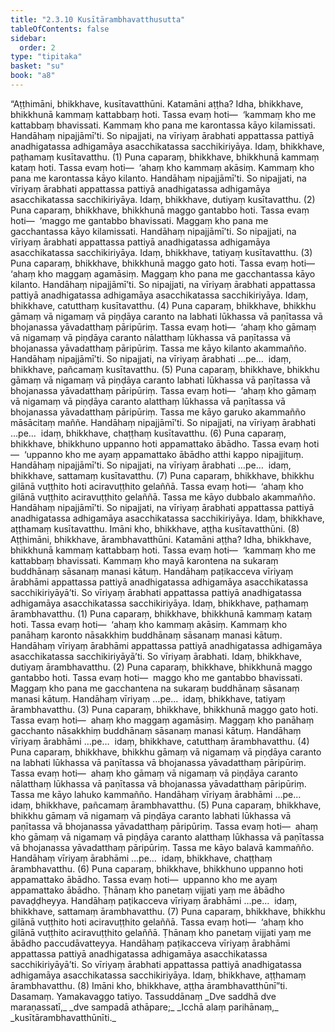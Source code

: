 ```yaml
---
title: "2.3.10 Kusītārambhavatthusutta"
tableOfContents: false
sidebar:
  order: 2
type: "tipitaka"
basket: "su"
book: "a8"
---
```



<DynamicBreadcrumb />

<Division number="80" book="a8" bookNo="17" page="147">

<Paragraph number="787" book="a8">
“Aṭṭhimāni, bhikkhave, kusītavatthūni. Katamāni aṭṭha? Idha, bhikkhave, bhikkhunā kammaṃ kattabbaṃ hoti. Tassa evaṃ hoti—  ‘kammaṃ kho me kattabbaṃ bhavissati. Kammaṃ kho pana me karontassa kāyo kilamissati. Handāhaṃ nipajjāmī’ti. So nipajjati, na vīriyaṃ ārabhati appattassa pattiyā anadhigatassa adhigamāya asacchikatassa sacchikiriyāya. Idaṃ, bhikkhave, paṭhamaṃ kusītavatthu. (1)
</Paragraph>

<Paragraph number="788" book="a8">
Puna caparaṃ, bhikkhave, bhikkhunā kammaṃ kataṃ hoti. Tassa evaṃ hoti—  ‘ahaṃ kho kammaṃ akāsiṃ. Kammaṃ kho pana me karontassa kāyo kilanto. Handāhaṃ nipajjāmī’ti. So nipajjati, na vīriyaṃ ārabhati appattassa pattiyā anadhigatassa adhigamāya asacchikatassa sacchikiriyāya. Idaṃ, bhikkhave, dutiyaṃ kusītavatthu. (2)
</Paragraph>

<Paragraph number="789" book="a8">
Puna caparaṃ, bhikkhave, bhikkhunā maggo gantabbo hoti. Tassa evaṃ hoti—  ‘maggo me gantabbo bhavissati. Maggaṃ kho pana me gacchantassa kāyo kilamissati. Handāhaṃ nipajjāmī’ti. So nipajjati, na vīriyaṃ ārabhati appattassa pattiyā anadhigatassa adhigamāya asacchikatassa sacchikiriyāya. Idaṃ, bhikkhave, tatiyaṃ kusītavatthu. (3)
</Paragraph>

<Paragraph number="790" book="a8">
Puna caparaṃ, bhikkhave, bhikkhunā maggo gato hoti. Tassa evaṃ hoti—  ‘ahaṃ kho maggaṃ agamāsiṃ. Maggaṃ kho pana me gacchantassa kāyo kilanto. Handāhaṃ nipajjāmī’ti. So nipajjati, na vīriyaṃ ārabhati appattassa pattiyā anadhigatassa adhigamāya asacchikatassa sacchikiriyāya. Idaṃ, bhikkhave, catutthaṃ kusītavatthu. (4)
</Paragraph>

<Paragraph number="791" book="a8">
Puna caparaṃ, bhikkhave, bhikkhu gāmaṃ vā nigamaṃ vā piṇḍāya caranto na labhati lūkhassa vā paṇītassa vā bhojanassa yāvadatthaṃ pāripūriṃ. Tassa evaṃ hoti—  ‘ahaṃ kho gāmaṃ vā nigamaṃ vā piṇḍāya caranto nālatthaṃ lūkhassa vā paṇītassa vā bhojanassa yāvadatthaṃ pāripūriṃ. Tassa me kāyo kilanto akammañño. Handāhaṃ nipajjāmī’ti. So nipajjati, na vīriyaṃ ārabhati …pe…  idaṃ, bhikkhave, pañcamaṃ kusītavatthu. (5)
</Paragraph>

<Paragraph number="792" book="a8">
Puna caparaṃ, bhikkhave, bhikkhu gāmaṃ vā nigamaṃ vā piṇḍāya caranto labhati lūkhassa vā paṇītassa vā bhojanassa yāvadatthaṃ pāripūriṃ. Tassa evaṃ hoti—  ‘ahaṃ kho gāmaṃ vā nigamaṃ vā piṇḍāya caranto alatthaṃ lūkhassa vā paṇītassa vā bhojanassa yāvadatthaṃ pāripūriṃ. Tassa me kāyo garuko akammañño māsācitaṃ maññe. Handāhaṃ nipajjāmī’ti. So nipajjati, na vīriyaṃ ārabhati …pe…  idaṃ, bhikkhave, chaṭṭhaṃ kusītavatthu. (6)
</Paragraph>

<Paragraph number="793" book="a8">
Puna caparaṃ, bhikkhave, bhikkhuno uppanno hoti appamattako ābādho. Tassa evaṃ hoti—  ‘uppanno kho me ayaṃ appamattako ābādho atthi kappo nipajjituṃ. Handāhaṃ nipajjāmī’ti. So nipajjati, na vīriyaṃ ārabhati …pe…  idaṃ, bhikkhave, sattamaṃ kusītavatthu. (7)
</Paragraph>

<Paragraph number="794" book="a8">
Puna caparaṃ, bhikkhave, bhikkhu gilānā vuṭṭhito hoti aciravuṭṭhito gelaññā. Tassa evaṃ hoti—  ‘ahaṃ kho gilānā vuṭṭhito aciravuṭṭhito gelaññā. Tassa me kāyo dubbalo akammañño. Handāhaṃ nipajjāmī’ti. So nipajjati, na vīriyaṃ ārabhati appattassa pattiyā anadhigatassa adhigamāya asacchikatassa sacchikiriyāya. Idaṃ, bhikkhave, aṭṭhamaṃ kusītavatthu. Imāni kho, bhikkhave, aṭṭha kusītavatthūni. (8)
</Paragraph>

<Paragraph number="795" book="a8">
Aṭṭhimāni, bhikkhave, ārambhavatthūni. Katamāni aṭṭha? Idha, bhikkhave, bhikkhunā kammaṃ kattabbaṃ hoti. Tassa evaṃ hoti—  ‘kammaṃ kho me kattabbaṃ bhavissati. Kammaṃ kho mayā karontena na sukaraṃ buddhānaṃ sāsanaṃ manasi kātuṃ. Handāhaṃ paṭikacceva vīriyaṃ ārabhāmi appattassa pattiyā anadhigatassa adhigamāya asacchikatassa sacchikiriyāyā’ti. So vīriyaṃ ārabhati appattassa pattiyā anadhigatassa adhigamāya asacchikatassa sacchikiriyāya. Idaṃ, bhikkhave, paṭhamaṃ ārambhavatthu. (1)
</Paragraph>

<Paragraph number="796" book="a8">
Puna caparaṃ, bhikkhave, bhikkhunā kammaṃ kataṃ hoti. Tassa evaṃ hoti—  ‘ahaṃ kho kammaṃ akāsiṃ. Kammaṃ kho panāhaṃ karonto nāsakkhiṃ buddhānaṃ sāsanaṃ manasi kātuṃ. Handāhaṃ vīriyaṃ ārabhāmi appattassa pattiyā anadhigatassa adhigamāya asacchikatassa sacchikiriyāyā’ti. So vīriyaṃ ārabhati. Idaṃ, bhikkhave, dutiyaṃ ārambhavatthu. (2)
</Paragraph>

<Paragraph number="797" book="a8">
Puna caparaṃ, bhikkhave, bhikkhunā maggo gantabbo hoti. Tassa evaṃ hoti—  maggo kho me gantabbo bhavissati. Maggaṃ kho pana me gacchantena na sukaraṃ buddhānaṃ sāsanaṃ manasi kātuṃ. Handāhaṃ vīriyaṃ …pe…  idaṃ, bhikkhave, tatiyaṃ ārambhavatthu. (3)
</Paragraph>

<Paragraph number="798" book="a8">
Puna caparaṃ, bhikkhave, bhikkhunā maggo gato hoti. Tassa evaṃ hoti—  ahaṃ kho maggaṃ agamāsiṃ. Maggaṃ kho panāhaṃ gacchanto nāsakkhiṃ buddhānaṃ sāsanaṃ manasi kātuṃ. Handāhaṃ vīriyaṃ ārabhāmi …pe…  idaṃ, bhikkhave, catutthaṃ ārambhavatthu. (4)
</Paragraph>

<Paragraph number="799" book="a8">
Puna caparaṃ, bhikkhave, bhikkhu gāmaṃ vā nigamaṃ vā piṇḍāya caranto na labhati lūkhassa vā paṇītassa vā bhojanassa yāvadatthaṃ pāripūriṃ. Tassa evaṃ hoti—  ahaṃ kho gāmaṃ vā nigamaṃ vā piṇḍāya caranto nālatthaṃ lūkhassa vā paṇītassa vā bhojanassa yāvadatthaṃ pāripūriṃ. Tassa me kāyo lahuko kammañño. Handāhaṃ vīriyaṃ ārabhāmi …pe…  idaṃ, bhikkhave, pañcamaṃ ārambhavatthu. (5)
</Paragraph>

<Paragraph number="800" book="a8">
Puna caparaṃ, bhikkhave, bhikkhu gāmaṃ vā nigamaṃ vā piṇḍāya caranto labhati lūkhassa vā paṇītassa vā bhojanassa yāvadatthaṃ pāripūriṃ. Tassa evaṃ hoti—  ahaṃ kho gāmaṃ vā nigamaṃ vā piṇḍāya caranto alatthaṃ lūkhassa vā paṇītassa vā bhojanassa yāvadatthaṃ pāripūriṃ. Tassa me kāyo balavā kammañño. Handāhaṃ vīriyaṃ ārabhāmi …pe…  idaṃ, bhikkhave, chaṭṭhaṃ ārambhavatthu. (6)
</Paragraph>

<Paragraph number="801" book="a8">
Puna caparaṃ, bhikkhave, bhikkhuno uppanno hoti appamattako ābādho. Tassa evaṃ hoti—  uppanno kho me ayaṃ appamattako ābādho. Ṭhānaṃ kho panetaṃ vijjati yaṃ me ābādho pavaḍḍheyya. Handāhaṃ paṭikacceva vīriyaṃ ārabhāmi …pe…  idaṃ, bhikkhave, sattamaṃ ārambhavatthu. (7)
</Paragraph>

<Paragraph number="802" book="a8">
Puna caparaṃ, bhikkhave, bhikkhu gilānā vuṭṭhito hoti aciravuṭṭhito gelaññā. Tassa evaṃ hoti—  ‘ahaṃ kho gilānā vuṭṭhito aciravuṭṭhito gelaññā. Ṭhānaṃ kho panetaṃ vijjati yaṃ me ābādho paccudāvatteyya. Handāhaṃ paṭikacceva vīriyaṃ ārabhāmi appattassa pattiyā anadhigatassa adhigamāya asacchikatassa sacchikiriyāyā’ti. So vīriyaṃ ārabhati appattassa pattiyā anadhigatassa adhigamāya asacchikatassa sacchikiriyāya. Idaṃ, bhikkhave, aṭṭhamaṃ ārambhavatthu. (8)
</Paragraph>

<Paragraph number="803" book="a8">
Imāni kho, bhikkhave, aṭṭha ārambhavatthūnī”ti.

</Paragraph>
</Division>

<Paragraph number="804" type="center" book="a8">
Dasamaṃ.



</Paragraph>

<Paragraph number="805" type="center" book="a8">
Yamakavaggo tatiyo.



</Paragraph>

<Paragraph number="806" type="center" book="a8">
Tassuddānaṃ


</Paragraph>

<Paragraph number="807" type="verses" book="a8">
_Dve saddhā dve maraṇassatī,_  
_dve sampadā athāpare;_  
_Icchā alaṃ parihānaṃ,_  
_kusītārambhavatthūnīti._
</Paragraph>